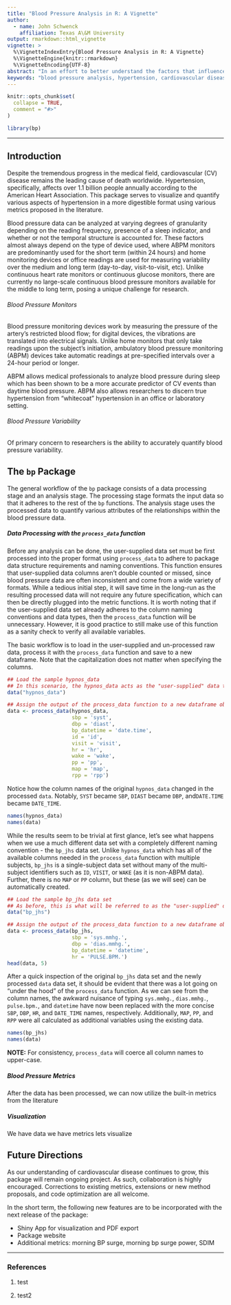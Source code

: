 ---
title: "Blood Pressure Analysis in R: A Vignette"
author:
  - name: John Schwenck
    affiliation: Texas A\&M University
output: rmarkdown::html_vignette
vignette: >
  %\VignetteIndexEntry{Blood Pressure Analysis in R: A Vignette}
  %\VignetteEngine{knitr::rmarkdown}
  %\VignetteEncoding{UTF-8}
abstract: "In an effort to better understand the factors that influence hypertension and cardiovascular disease, recent technology such as ambulatory blood pressure monitors (ABPM) have been employed in clinical practice to assess trends over an entire 24-hour period. However, despite these advancements, and until now, there has yet to be a comprehensive open-source R package that provides the necessary tools for analyzing such data. The `bp` package provides an extensive framework for researchers to analyze both ABPM and non-ABPM blood pressure data in R through a variety of statistical methods and metrics from the literature."
keywords: "blood pressure analysis, hypertension, cardiovascular disease"
---

```{r, include = FALSE}
knitr::opts_chunk$set(
  collapse = TRUE,
  comment = "#>"
)

library(bp)
```


-------------

## Introduction
Despite the tremendous progress in the medical field, cardiovascular (CV) disease remains the leading cause of death worldwide. Hypertension, specifically, affects over 1.1 billion people annually according to the American Heart Association. This package serves to visualize and quantify various aspects of hypertension in a more digestible format using various metrics proposed in the literature. 

Blood pressure data can be analyzed at varying degrees of granularity depending on the reading frequency, presence of a sleep indicator, and whether or not the temporal structure is accounted for. These factors almost always depend on the type of device used, where ABPM monitors are predominantly used for the short term (within 24 hours) and home monitoring devices or office readings are used for measuring variability over the medium and long term (day-to-day, visit-to-visit, etc). Unlike continuous heart rate monitors or continuous glucose monitors, there are currently no large-scale continuous blood pressure monitors available for the middle to long term, posing a unique challenge for research.

###### Blood Pressure Monitors
Blood pressure monitoring devices work by measuring the pressure of the artery’s restricted blood flow; for digital devices, the vibrations are translated into electrical signals. Unlike home monitors that only take readings upon the subject's initiation, ambulatory blood pressure monitoring (ABPM) devices take automatic readings at pre-specified intervals over a 24-hour period or longer.

ABPM allows medical professionals to analyze blood pressure during sleep which has been shown to be a more accurate predictor of CV events than daytime blood pressure. ABPM also allows researchers to discern true hypertension from "whitecoat" hypertension in an office or laboratory setting. 

###### Blood Pressure Variability
Of primary concern to researchers is the ability to accurately quantify blood pressure variability. 

## The `bp` Package
The general workflow of the `bp` package consists of a data processing stage and an analysis stage. The processing stage formats the input data so that it adheres to the rest of the `bp` functions. The analysis stage uses the processed data to quantify various attributes of the relationships within the blood pressure data.

##### Data Processing with the `process_data` function
Before any analysis can be done, the user-supplied data set must be first processed into the proper format using `process_data` to adhere to package data structure requirements and naming conventions. This function ensures that user-supplied data columns aren't double counted or missed, since blood pressure data are often inconsistent and come from a wide variety of formats. While a tedious initial step, it will save time in the long-run as the resulting processed data will not require any future specification, which can then be directly plugged into the metric functions. It is worth noting that if the user-supplied data set already adheres to the column naming conventions and data types, then the `process_data` function will be unnecessary. However, it is good practice to still make use of this function as a sanity check to verify all available variables.

The basic workflow is to load in the user-supplied and un-processed raw data, process it with the `process_data` function and save to a new dataframe. Note that the capitalization does not matter when specifying the columns.
```{r}
## Load the sample hypnos_data
## In this scenario, the hypnos_data acts as the "user-supplied" data that is to be processed
data("hypnos_data")

## Assign the output of the process_data function to a new dataframe object
data <- process_data(hypnos_data,
                     sbp = 'syst',
                     dbp = 'diast',
                     bp_datetime = 'date.time',
                     id = 'id',
                     visit = 'visit',
                     hr = 'hr',
                     wake = 'wake',
                     pp = 'pp',
                     map = 'map',
                     rpp = 'rpp')
```
Notice how the column names of the original `hypnos_data` changed in the processed `data`. Notably, `SYST` became `SBP`, `DIAST` became `DBP`, and`DATE.TIME` became `DATE_TIME`.
```{r}
names(hypnos_data)
names(data)
```

While the results seem to be trivial at first glance, let's see what happens when we use a much different data set with a completely different naming convention - the `bp_jhs` data set. Unlike `hypnos_data` which has all of the available columns needed in the `process_data` function with multiple subjects, `bp_jhs` is a single-subject data set without many of the multi-subject identifiers such as `ID`, `VISIT`, or `WAKE` (as it is non-ABPM data). Further, there is no `MAP` or `PP` column, but these (as we will see) can be automatically created. 
```{r warning=FALSE, message=TRUE}
## Load the sample bp_jhs data set
## As before, this is what will be referred to as the "user-supplied" data set
data("bp_jhs")

## Assign the output of the process_data function to a new dataframe object
data <- process_data(bp_jhs,
                     sbp = 'sys.mmhg.',
                     dbp = 'dias.mmhg.',
                     bp_datetime = 'datetime',
                     hr = 'PULSE.BPM.')
head(data, 5)
```
After a quick inspection of the original `bp_jhs` data set and the newly processed `data` data set, it should be evident that there was a lot going on "under the hood" of the `process_data` function. As we can see from the column names, the awkward nuisance of typing `sys.mmhg.`, `dias.mmhg.`, `pulse.bpm.`, and `datetime` have now been replaced with the more concise `SBP`, `DBP`, `HR`, and `DATE_TIME` names, respectively. Additionally, `MAP`, `PP`, and `RPP` were all calculated as additional variables using the existing data.
```{r}
names(bp_jhs)
names(data)
```
**NOTE:** For consistency, `process_data` will coerce all column names to upper-case.

##### Blood Pressure Metrics
After the data has been processed, we can now utilize the built-in metrics from the literature

##### Visualization
We have data we have metrics lets visualize


## Future Directions

As our understanding of cardiovascular disease continues to grow, this package will remain ongoing project. As such, collaboration is highly encouraged. Corrections to existing metrics, extensions or new method proposals, and code optimization are all welcome. 

In the short term, the following new features are to be incorporated with the next release of the package: 

* Shiny App for visualization and PDF export
* Package website
* Additional metrics: morning BP surge, morning bp surge power, SDIM

-------------
### References

1. test

2. test2
